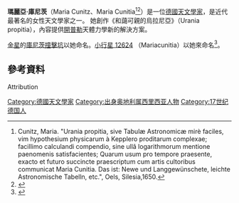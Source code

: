 '''瑪麗亞·庫尼茨'''（Maria Cunitz、Maria Cunitia<ref>Cunitz, Maria. "Urania propitia, sive Tabulæ Astronomicæ mirè faciles, vim hypothesium physicarum à Kepplero proditarum complexae; facillimo calculandi compendio, sine ullâ logarithmorum mentione paenomenis satisfacientes; Quarum usum pro tempore praesente, exacto et futuro succincte praescriptum cum artis cultoribus communicat Maria Cunitia. Das ist: Newe und Langgewünschete, leichte Astronomische Tabelln, etc.", Oels, Silesia,1650.</ref><ref>{{Cite web |url=http://www.olesnica.org/Katalog_Kunic.htm |title=Reproduction of the signature of Maria Cunitia |accessdate=2017-02-28 |archive-date=2011-10-08 |archive-url=https://web.archive.org/web/20111008095600/http://www.olesnica.org/Katalog_Kunic.htm |dead-url=no }}</ref>）是一位[[德國|德國]][[天文學家|天文學家]]，是近代最著名的女性天文學家之一。 她創作《和藹可親的烏拉尼亞》（Urania propitia），內容提供[[開普勒|開普勒]]天體力學新的解決方案。

[[金星|金星]]的[[庫尼茨撞擊坑|庫尼茨撞擊坑]]以她命名。[[小行星_12624|小行星 12624]] （Mariacunitia）以她來命名<ref>{{Cite web |url=http://www.cfa.harvard.edu/iau/lists/NumberedMPs010001.html |title=存档副本 |accessdate=2017-02-28 |archive-date=2012-08-28 |archive-url=https://www.webcitation.org/6AGRAg3KR?url=http://www.minorplanetcenter.net/iau/lists/NumberedMPs010001.html |dead-url=no }}</ref>。

== 參考資料 ==
{{reflist}}
;Attribution
{{Cite EB1911|wstitle=Cunitz, Maria}}

[[Category:德國天文學家|Category:德國天文學家]]
[[Category:出身奥地利属西里西亚人物|Category:出身奥地利属西里西亚人物]]
[[Category:17世纪德国人|Category:17世纪德国人]]